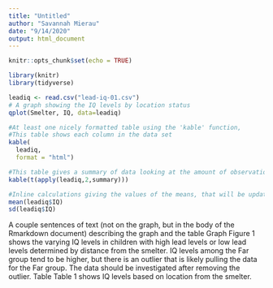 ```yaml
---
title: "Untitled"
author: "Savannah Mierau"
date: "9/14/2020"
output: html_document
---
```


```r
knitr::opts_chunk$set(echo = TRUE)

```


```r
library(knitr)
library(tidyverse)

leadiq <- read.csv("lead-iq-01.csv")
# A graph showing the IQ levels by location status
qplot(Smelter, IQ, data=leadiq)

#At least one nicely formatted table using the 'kable' function,
#This table shows each column in the data set
kable(
  leadiq,
  format = "html")

#This table gives a summary of data looking at the amount of observations for each variable and the classification of the variables (character in this situation)
kable(t(apply(leadiq,2,summary)))

#Inline calculations giving the values of the means, that will be updated if the data are changed
mean(leadiq$IQ)
sd(leadiq$IQ)

```
A couple sentences of text (not on the graph, but in the body of the Rmarkdown document) describing the graph and the table
Graph
Figure 1 shows the varying IQ levels in children with high lead levels or low lead levels determined by distance from the smelter. IQ levels among the Far group tend to be higher, but there is an outlier that is likely pulling the data for the Far group. The data should be investigated after removing the outlier. 
Table
Table 1 shows IQ levels based on location from the smelter. 


